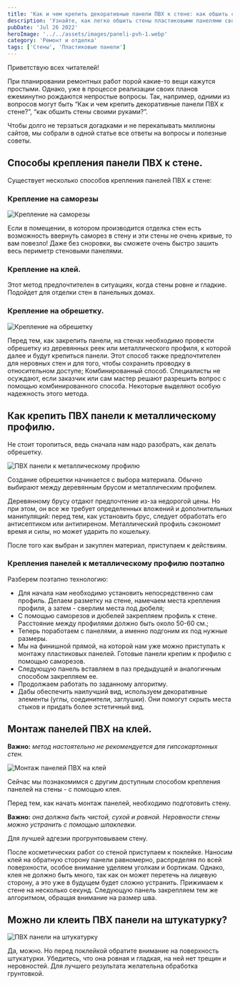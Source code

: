```yaml
---
title: 'Как и чем крепить декоративные панели ПВХ к стене: как обшить своими руками'
description: 'Узнайте, как легко обшить стены пластиковыми панелями своими руками. Изучите методы крепления декоративных панелей ПВХ и выбор профиля для установки. Научитесь правильно монтировать последнюю панель для идеального результата'
pubDate: 'Jul 26 2022'
heroImage: '../../assets/images/paneli-pvh-1.webp'
category: 'Ремонт и отделка'
tags: ['Стены', 'Пластиковые панели']
---
```



Приветствую всех читателей!

При планировании ремонтных работ порой какие-то вещи кажутся простыми. Однако, уже в процессе реализации своих планов ежеминутно рождаются непростые вопросы. Так, например, одними из вопросов могут быть “Как и чем крепить декоративные панели ПВХ к стене?”, “как обшить стены своими руками?”.

Чтобы долго не терзаться догадками и не перекапывать миллионы сайтов, мы собрали в одной статье все ответы на вопросы и полезные советы.

## Способы крепления панели ПВХ к стене.

Существует несколько способов крепления панелей ПВХ к стене:

### Крепление на саморезы

<Image src={img1} quality='high' alt='Крепление на саморезы' />

Если в помещении, в котором производится отделка стен есть возможность ввернуть саморез в стену и эти стены не очень кривые, то вам повезло! Даже без сноровки, вы сможете очень быстро зашить весь периметр стеновыми панелями.

### Крепление на клей.

Этот метод предпочтителен в ситуациях, когда стены ровне и гладкие. Подойдет для отделки стен в панельных домах.

### Крепление на обрешетку.

<Image src={img2} quality='high' alt='Крепление на обрешетку' />

Перед тем, как закрепить панели, на стенах необходимо провести обрешетку из деревянных реек или металлического профиля, к которой далее и будут крепиться панели. Этот способ также предпочтителен для неровных стен и для того, чтобы сохранить проводку в относительном доступе;
Комбинированный способ. Специалисты не осуждают, если заказчик или сам мастер решают разрешить вопрос с помощью комбинированного способа. Некоторые выделяют особую надежность этого метода.

## Как крепить ПВХ панели к металлическому профилю.

Не стоит торопиться, ведь сначала нам надо разобрать, как делать обрешетку.

<Image src={img3} quality='high' alt='ПВХ панели к металлическому профилю' />

Создание обрешетки начинается с выбора материала. Обычно выбирают между деревянным брусом и металлическим профилем.

Деревянному брусу отдают предпочтение из-за недорогой цены. Но при этом, он все же требует определенных вложений и дополнительных манипуляций: перед тем, как установить брус, следует обработать его антисептиком или антипиреном. Металлический профиль сэкономит время и силы, но может ударить по кошельку.

После того как выбран и закуплен материал, приступаем к действиям.

### Крепления панелей к металлическому профилю поэтапно

Разберем поэтапно технологию:

- Для начала нам необходимо установить непосредственно сам профиль. Делаем разметку на стене, намечаем места крепления профиля, а затем - сверлим места под дюбеля;
- С помощью саморезов и дюбелей закрепляем профиль к стене. Расстояние между профилями должно быть около 50-60 см.;
- Теперь поработаем с панелями, а именно подгоним их под нужные размеры.
- Мы на финишной прямой, на которой нам уже можно приступать к монтажу пластиковых панелей. Готовые панели крепим к профилю с помощью саморезов.
- Следующую панель вставляем в паз предыдущей и аналогичным способом закрепляем ее.
- Продолжаем работать по заданному алгоритму.
- Дабы обеспечить наилучший вид, используем декоративные элементы (углы, соединители, заглушки). Они помогут скрыть места стыков и придать более эстетичный вид.

## Монтаж панелей ПВХ на клей.

**Важно:** _метод настоятельно не рекомендуется для гипсокартонных стен._

<Image src={img4} quality='high' alt='Монтаж панелей ПВХ на клей' />

Сейчас мы познакомимся с другим доступным способом крепления панелей на стены - с помощью клея.

Перед тем, как начать монтаж панелей, необходимо подготовить стену.

**Важно:** _она должна быть чистой, сухой и ровной. Неровности стены можно устранить с помощью шпаклевки._

Для лучшей адгезии прогрунтовываем стену.

После косметических работ со стеной приступаем к поклейке. Наносим клей на обратную сторону панели равномерно, распределяя по всей поверхности, особое внимание уделяем уголкам и бортикам. Однако, клея не должно быть много, так как он может перетечь на лицевую сторону, а это уже в будущем будет сложно устранить. Прижимаем к стене на несколько секунд. Следующую панель закрепляем тем же алгоритмом, обращая внимание на размер шва.

## Можно ли клеить ПВХ панели на штукатурку?

<Image src={img5} quality='high' alt='ПВХ панели на штукатурку' />

Да, можно. Но перед поклейкой обратите внимание на поверхность штукатурки. Убедитесь, что она ровная и гладкая, на ней нет трещин и неровностей. Для лучшего результата желательна обработка грунтовкой.
